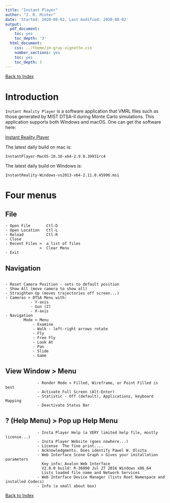 ```yaml
---
title: "Instant Player"
author: "J. R. Minter"
date: 'Started: 2020-08-02, Last modified: 2020-08-02'
output:
  pdf_document:
    toc: yes
    toc_depth: '3'
  html_document:
    css: ../theme/jm-gray-vignette.css
    number_sections: yes
    toc: yes
    toc_depth: 3
---
```


[Back to Index](../README.html)

# Introduction

`Instant Reality Player` is a software application that VMRL files
such as those generated by MIST DTSA-II during Monte Carlo simulations.
This application supports both Windows and macOS. One can get the
software here:

[Instant Reality Player](https://www.instantreality.org/downloads/)

The latest daily build on mac is:

`InstantPlayer-MacOS-10.10-x64-2.9.0.39931rc4`

The latest daily build on Windows is: 

`InstantReality-Windows-vs2013-x64-2.11.0.45996.msi`


# Four menus

## File

```
- Open File       Ctl-D
- Open Location   Ctl-L
- Reload          Ctl-R
- Close
- Recent Files >  a list of files
               >  Clear Menu
- Exit
```


## Navigation

```

- Reset Camera Position - sets to default position
- Show All (move camera to show all)
- Straighten Up (moves trajectories off screen...)
- Cameras > DTSA Menu with:
           - Y-axis
           - Gun (Z)
           - X-axis
- Navigation
        Mode > Menu
            - Examine 
            - Walk - left-right arrows rotate
            - Fly
            - Free Fly
            - Look At
            - Pan
            - Slide
            - Game 
```


## View Window > Menu

```
              - Render Mode > Filled, Wireframe, or Point Filled is best
              - Activate Full Screen (Alt-Enter)
              - Statistic - Off (default), Applications, keyboard Mapping
              - Deactivate Status Bar
```


## ? (Help Menu) > Pop up Help Menu

```
              - Insta Player Help (a VERY limited help file, mostly license...)
              - Insta Player Website (goes nowhere...)
              - License  The fine print....
              - Acknowledgments. Does identify Pawel W. Olszta
              - Web Interface Scene Graph > Gives your installation parameters
                Key info: Avalon Web Interface
                V2.8.0 build: R-36098 Jul 27 2016 Windows x86_64
                Lists loaded file name and Network Services
              - Web Interface Device Manager (lists Root Namespace and installed Codecs)
              - Info (a small about box)
```



[Back to Index](../README.html)

